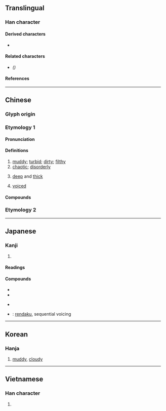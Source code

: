 {{also|浊}}
{{character info/new}}
==Translingual==

===Han character===
{{Han char|rn=85|rad=水|as=13|sn=16|four=36127|canj=EWLI|ids=⿰氵蜀}}

====Derived characters====
* {{l|mul|[[𢹅]], [[𤅴]]}}

====Related characters====
* {{l|mul|[[浊]]}} ''({{w|Simplified Chinese}})''

====References====
{{Han ref|kx=0654.190|dkj=18440|dj=1064.160|hdz=31758.030|uh=6FC1}}

----

==Chinese==
{{zh-forms|s=浊}}

===Glyph origin===
{{Han etym}}

===Etymology 1===

====Pronunciation====
{{zh-pron
|m=zhuó
|c=zuk6
|mn=qz,tw,xm,zz:ta̍k/qz,tw,xm,zz:cho̍k
|mn_note=ta̍k - vernacular; cho̍k - literary
|mn-t=zuag8
|mc=y
|oc=y
|cat=
}}

====Definitions====
{{zh-hanzi}}

# [[muddy]]; [[turbid]]; [[dirty]]; [[filthy]]
# [[chaotic]]; [[disorderly]]
# {{lb|zh|of voice}} [[deep]] and [[thick]]
# {{lb|zh|phonetics|of consonants}} [[voiced]]

====Compounds====
{{zh-der|乳濁液|五濁惡世|凡胎濁骨|十清九濁|惡濁|懸濁液|揚清抑濁|揚清激濁|汙濁|淟濁|混濁|清塵濁水|清渭濁涇|清濁|清濁同流|清聖濁賢|渾濁|溷濁|激濁揚清|濁世|濁母|濁氣|濁水|濁水溪|濁流|濁涇清渭|濁物|濁聲|濁聲母|濁質凡姿|濁酒|濁酒粗食|濁醪|濁音|濁骨凡胎|白濁|稠濁|紛濁|舉世混濁|行濁言清|言清行濁|貪濁有狀}}

===Etymology 2===
{{zh-see|醪|v|{{qualifier|Min Nan}} dirty}}

----

==Japanese==

===Kanji===
{{ja-kanji|grade=c|rs=水13}}

# {{defn|lang=ja|sort=水13}}

====Readings====
{{ja-readings
|goon=だく
|kanon=たく
|kanyoon=じょく
|kun=にご-す, にご-り, にご-る
}}

====Compounds====
{{top2}}
* {{ja-r|濁音|だくおん}}
* {{ja-r|濁点|だくてん}}
{{mid2}}
* {{ja-r|半濁点|はんだくてん}}
* {{ja-r|連濁|れんだく}}: [[rendaku]], sequential voicing
{{bottom}}

----

==Korean==

===Hanja===
{{ko-hanja|hangeul=[[탁]]|eumhun=[[흐리다|흐릴]]|rv=tak|mr=t'ak|y=thak|ehrv=heuril|ehmr=hŭril|ehy=hulil}}

# [[muddy]], [[cloudy]]

----

==Vietnamese==

===Han character===
{{vi-hantu|[[trọc]], [[đục]], [[rục]], [[sộc]], [[chọc]], [[trạc]]|rs=水13}}

# {{defn|lang=vi|sort=水13}}